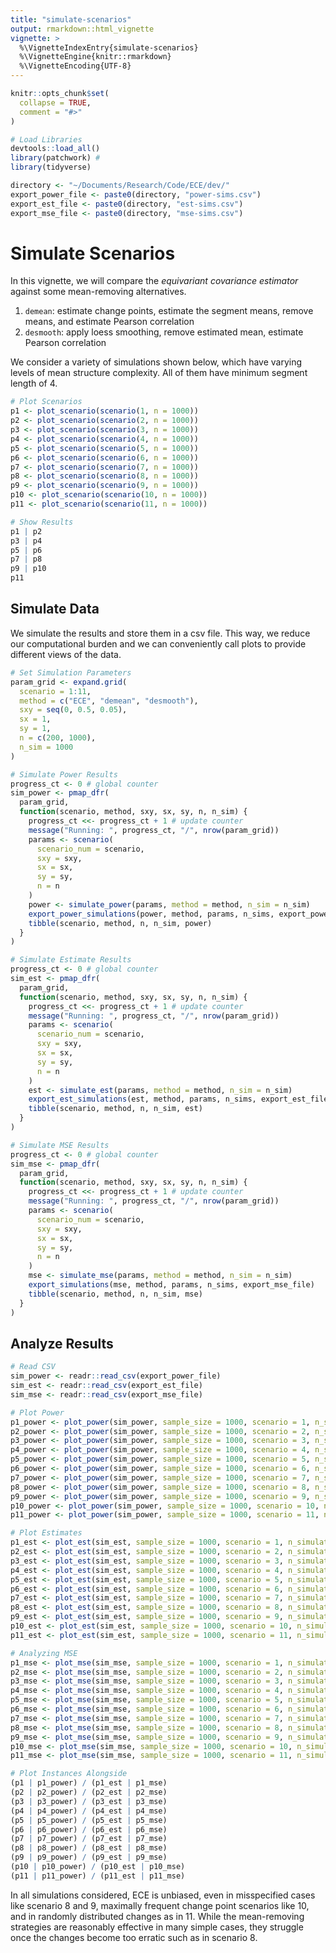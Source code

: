 ```yaml
---
title: "simulate-scenarios"
output: rmarkdown::html_vignette
vignette: >
  %\VignetteIndexEntry{simulate-scenarios}
  %\VignetteEngine{knitr::rmarkdown}
  %\VignetteEncoding{UTF-8}
---
```


```r
knitr::opts_chunk$set(
  collapse = TRUE,
  comment = "#>"
)
```

```r
# Load Libraries
devtools::load_all()
library(patchwork) #
library(tidyverse)

directory <- "~/Documents/Research/Code/ECE/dev/"
export_power_file <- paste0(directory, "power-sims.csv")
export_est_file <- paste0(directory, "est-sims.csv")
export_mse_file <- paste0(directory, "mse-sims.csv")
```

# Simulate Scenarios
In this vignette, we will compare the _equivariant covariance estimator_ against some mean-removing alternatives. 

1. `demean`: estimate change points, estimate the segment means, remove means, and estimate Pearson correlation
2. `desmooth`: apply loess smoothing, remove estimated mean, estimate Pearson correlation

We consider a variety of simulations shown below, which have varying levels of mean structure complexity. All of them have minimum segment length of 4. 

```R
# Plot Scenarios
p1 <- plot_scenario(scenario(1, n = 1000))
p2 <- plot_scenario(scenario(2, n = 1000))
p3 <- plot_scenario(scenario(3, n = 1000))
p4 <- plot_scenario(scenario(4, n = 1000))
p5 <- plot_scenario(scenario(5, n = 1000))
p6 <- plot_scenario(scenario(6, n = 1000))
p7 <- plot_scenario(scenario(7, n = 1000))
p8 <- plot_scenario(scenario(8, n = 1000))
p9 <- plot_scenario(scenario(9, n = 1000))
p10 <- plot_scenario(scenario(10, n = 1000))
p11 <- plot_scenario(scenario(11, n = 1000))

# Show Results
p1 | p2
p3 | p4
p5 | p6
p7 | p8
p9 | p10
p11
```

## Simulate Data

We simulate the results and store them in a csv file. This way, we reduce our computational burden and we can conveniently call plots to provide different views of the data. 

```R
# Set Simulation Parameters
param_grid <- expand.grid(
  scenario = 1:11,
  method = c("ECE", "demean", "desmooth"),
  sxy = seq(0, 0.5, 0.05),
  sx = 1,
  sy = 1,
  n = c(200, 1000),
  n_sim = 1000
)
```

```R
# Simulate Power Results
progress_ct <- 0 # global counter
sim_power <- pmap_dfr(
  param_grid,
  function(scenario, method, sxy, sx, sy, n, n_sim) {
    progress_ct <<- progress_ct + 1 # update counter
    message("Running: ", progress_ct, "/", nrow(param_grid))
    params <- scenario(
      scenario_num = scenario,
      sxy = sxy,
      sx = sx,
      sy = sy,
      n = n
    )
    power <- simulate_power(params, method = method, n_sim = n_sim)
    export_power_simulations(power, method, params, n_sims, export_power_file)
    tibble(scenario, method, n, n_sim, power)
  }
)
```

```R
# Simulate Estimate Results
progress_ct <- 0 # global counter
sim_est <- pmap_dfr(
  param_grid,
  function(scenario, method, sxy, sx, sy, n, n_sim) {
    progress_ct <<- progress_ct + 1 # update counter
    message("Running: ", progress_ct, "/", nrow(param_grid))
    params <- scenario(
      scenario_num = scenario,
      sxy = sxy,
      sx = sx,
      sy = sy,
      n = n
    )
    est <- simulate_est(params, method = method, n_sim = n_sim)
    export_est_simulations(est, method, params, n_sims, export_est_file)
    tibble(scenario, method, n, n_sim, est)
  }
)
```

```R
# Simulate MSE Results
progress_ct <- 0 # global counter
sim_mse <- pmap_dfr(
  param_grid,
  function(scenario, method, sxy, sx, sy, n, n_sim) {
    progress_ct <<- progress_ct + 1 # update counter
    message("Running: ", progress_ct, "/", nrow(param_grid))
    params <- scenario(
      scenario_num = scenario,
      sxy = sxy,
      sx = sx,
      sy = sy,
      n = n
    )
    mse <- simulate_mse(params, method = method, n_sim = n_sim)
    export_simulations(mse, method, params, n_sims, export_mse_file)
    tibble(scenario, method, n, n_sim, mse)
  }
)
```

## Analyze Results

```R
# Read CSV
sim_power <- readr::read_csv(export_power_file)
sim_est <- readr::read_csv(export_est_file)
sim_mse <- readr::read_csv(export_mse_file)
```

```R
# Plot Power
p1_power <- plot_power(sim_power, sample_size = 1000, scenario = 1, n_simulations = 1000)
p2_power <- plot_power(sim_power, sample_size = 1000, scenario = 2, n_simulations = 1000)
p3_power <- plot_power(sim_power, sample_size = 1000, scenario = 3, n_simulations = 1000)
p4_power <- plot_power(sim_power, sample_size = 1000, scenario = 4, n_simulations = 1000)
p5_power <- plot_power(sim_power, sample_size = 1000, scenario = 5, n_simulations = 1000)
p6_power <- plot_power(sim_power, sample_size = 1000, scenario = 6, n_simulations = 1000)
p7_power <- plot_power(sim_power, sample_size = 1000, scenario = 7, n_simulations = 1000)
p8_power <- plot_power(sim_power, sample_size = 1000, scenario = 8, n_simulations = 1000) #
p9_power <- plot_power(sim_power, sample_size = 1000, scenario = 9, n_simulations = 1000) #
p10_power <- plot_power(sim_power, sample_size = 1000, scenario = 10, n_simulations = 1000) #
p11_power <- plot_power(sim_power, sample_size = 1000, scenario = 11, n_simulations = 1000) #
```

```R
# Plot Estimates
p1_est <- plot_est(sim_est, sample_size = 1000, scenario = 1, n_simulations = 1000)
p2_est <- plot_est(sim_est, sample_size = 1000, scenario = 2, n_simulations = 1000)
p3_est <- plot_est(sim_est, sample_size = 1000, scenario = 3, n_simulations = 1000)
p4_est <- plot_est(sim_est, sample_size = 1000, scenario = 4, n_simulations = 1000)
p5_est <- plot_est(sim_est, sample_size = 1000, scenario = 5, n_simulations = 1000)
p6_est <- plot_est(sim_est, sample_size = 1000, scenario = 6, n_simulations = 1000)
p7_est <- plot_est(sim_est, sample_size = 1000, scenario = 7, n_simulations = 1000)
p8_est <- plot_est(sim_est, sample_size = 1000, scenario = 8, n_simulations = 1000) #
p9_est <- plot_est(sim_est, sample_size = 1000, scenario = 9, n_simulations = 1000) #
p10_est <- plot_est(sim_est, sample_size = 1000, scenario = 10, n_simulations = 1000) #
p11_est <- plot_est(sim_est, sample_size = 1000, scenario = 11, n_simulations = 1000) #
```

```R
# Analyzing MSE
p1_mse <- plot_mse(sim_mse, sample_size = 1000, scenario = 1, n_simulations = 1000)
p2_mse <- plot_mse(sim_mse, sample_size = 1000, scenario = 2, n_simulations = 1000)
p3_mse <- plot_mse(sim_mse, sample_size = 1000, scenario = 3, n_simulations = 1000)
p4_mse <- plot_mse(sim_mse, sample_size = 1000, scenario = 4, n_simulations = 1000)
p5_mse <- plot_mse(sim_mse, sample_size = 1000, scenario = 5, n_simulations = 1000)
p6_mse <- plot_mse(sim_mse, sample_size = 1000, scenario = 6, n_simulations = 1000)
p7_mse <- plot_mse(sim_mse, sample_size = 1000, scenario = 7, n_simulations = 1000)
p8_mse <- plot_mse(sim_mse, sample_size = 1000, scenario = 8, n_simulations = 1000)
p9_mse <- plot_mse(sim_mse, sample_size = 1000, scenario = 9, n_simulations = 1000)
p10_mse <- plot_mse(sim_mse, sample_size = 1000, scenario = 10, n_simulations = 1000)
p11_mse <- plot_mse(sim_mse, sample_size = 1000, scenario = 11, n_simulations = 1000)
```

```R
# Plot Instances Alongside
(p1 | p1_power) / (p1_est | p1_mse)
(p2 | p2_power) / (p2_est | p2_mse)
(p3 | p3_power) / (p3_est | p3_mse)
(p4 | p4_power) / (p4_est | p4_mse)
(p5 | p5_power) / (p5_est | p5_mse)
(p6 | p6_power) / (p6_est | p6_mse)
(p7 | p7_power) / (p7_est | p7_mse)
(p8 | p8_power) / (p8_est | p8_mse)
(p9 | p9_power) / (p9_est | p9_mse)
(p10 | p10_power) / (p10_est | p10_mse)
(p11 | p11_power) / (p11_est | p11_mse)
```

In all simulations considered, ECE is unbiased, even in misspecified cases like scenario 8 and 9, maximally frequent change point scenarios like 10, and in randomly distributed changes as in 11. While the mean-removing strategies are reasonably effective in many simple cases, they struggle once the changes become too erratic such as in scenario 8. 
